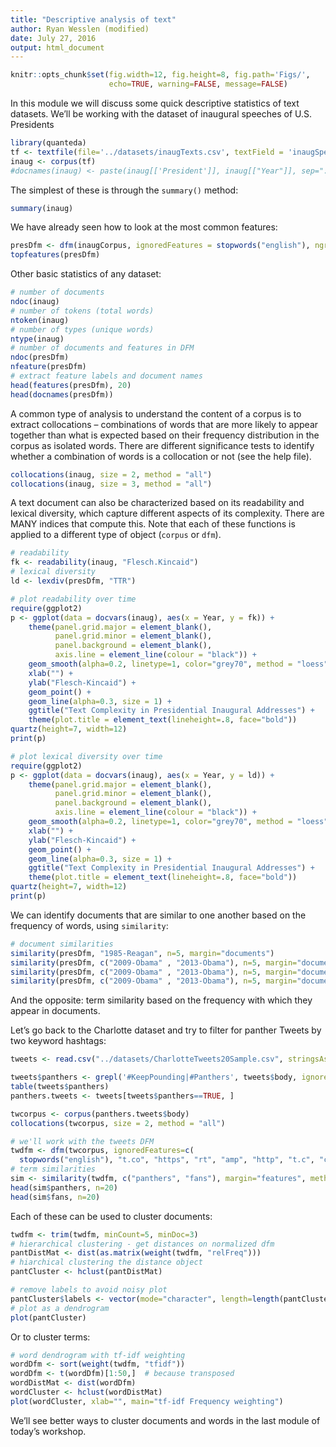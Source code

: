 ```yaml
---
title: "Descriptive analysis of text"
author: Ryan Wesslen (modified)
date: July 27, 2016
output: html_document
---
```


```r
knitr::opts_chunk$set(fig.width=12, fig.height=8, fig.path='Figs/',
                      echo=TRUE, warning=FALSE, message=FALSE)
```

In this module we will discuss some quick descriptive statistics of text datasets. We'll be working with the dataset of inaugural speeches of U.S. Presidents

```r
library(quanteda)
tf <- textfile(file='../datasets/inaugTexts.csv', textField = 'inaugSpeech')
inaug <- corpus(tf)
#docnames(inaug) <- paste(inaug[['President']], inaug[["Year"]], sep=":")
```

The simplest of these is through the `summary()` method:

```r
summary(inaug)
```

We have already seen how to look at the most common features:

```r
presDfm <- dfm(inaugCorpus, ignoredFeatures = stopwords("english"), ngrams=c(1,3))
topfeatures(presDfm)
```

Other basic statistics of any dataset:
```r
# number of documents
ndoc(inaug)           
# number of tokens (total words)
ntoken(inaug)
# number of types (unique words)
ntype(inaug)
# number of documents and features in DFM
ndoc(presDfm)
nfeature(presDfm)
# extract feature labels and document names
head(features(presDfm), 20)
head(docnames(presDfm))
```

A common type of analysis to understand the content of a corpus is to extract collocations -- combinations of words that are more likely to appear together than what is expected based on their frequency distribution in the corpus as isolated words. There are different significance tests to identify whether a combination of words is a collocation or not (see the help file).

```r
collocations(inaug, size = 2, method = "all")
collocations(inaug, size = 3, method = "all")
```
 
A text document can also be characterized based on its readability and lexical diversity, which capture different aspects of its complexity. There are MANY indices that compute this. Note that each of these functions is applied to a different type of object (`corpus` or `dfm`).

```r
# readability
fk <- readability(inaug, "Flesch.Kincaid")
# lexical diversity
ld <- lexdiv(presDfm, "TTR")

# plot readability over time
require(ggplot2)
p <- ggplot(data = docvars(inaug), aes(x = Year, y = fk)) + 
    theme(panel.grid.major = element_blank(),
          panel.grid.minor = element_blank(),
          panel.background = element_blank(),
          axis.line = element_line(colour = "black")) +
    geom_smooth(alpha=0.2, linetype=1, color="grey70", method = "loess", span = .34) +
    xlab("") +
    ylab("Flesch-Kincaid") +
    geom_point() +
    geom_line(alpha=0.3, size = 1) +
    ggtitle("Text Complexity in Presidential Inaugural Addresses") + 
    theme(plot.title = element_text(lineheight=.8, face="bold"))
quartz(height=7, width=12)
print(p)

# plot lexical diversity over time
require(ggplot2)
p <- ggplot(data = docvars(inaug), aes(x = Year, y = ld)) + 
    theme(panel.grid.major = element_blank(),
          panel.grid.minor = element_blank(),
          panel.background = element_blank(),
          axis.line = element_line(colour = "black")) +
    geom_smooth(alpha=0.2, linetype=1, color="grey70", method = "loess", span = .34) +
    xlab("") +
    ylab("Flesch-Kincaid") +
    geom_point() +
    geom_line(alpha=0.3, size = 1) +
    ggtitle("Text Complexity in Presidential Inaugural Addresses") + 
    theme(plot.title = element_text(lineheight=.8, face="bold"))
quartz(height=7, width=12)
print(p)
```

We can identify documents that are similar to one another based on the frequency of words, using `similarity`:

```r
# document similarities
similarity(presDfm, "1985-Reagan", n=5, margin="documents")
similarity(presDfm, c("2009-Obama" , "2013-Obama"), n=5, margin="documents", method = "cosine")
similarity(presDfm, c("2009-Obama" , "2013-Obama"), n=5, margin="documents", method = "Hellinger")
similarity(presDfm, c("2009-Obama" , "2013-Obama"), n=5, margin="documents", method = "eJaccard")
```

And the opposite: term similarity based on the frequency with which they appear in documents.

Let's go back to the Charlotte dataset and try to filter for panther Tweets by two keyword hashtags:

```r
tweets <- read.csv("../datasets/CharlotteTweets20Sample.csv", stringsAsFactors=F)

tweets$panthers <- grepl('#KeepPounding|#Panthers', tweets$body, ignore.case=TRUE)
table(tweets$panthers)
panthers.tweets <- tweets[tweets$panthers==TRUE, ]

twcorpus <- corpus(panthers.tweets$body)
collocations(twcorpus, size = 2, method = "all")

# we'll work with the tweets DFM
twdfm <- dfm(twcorpus, ignoredFeatures=c(
  stopwords("english"), "t.co", "https", "rt", "amp", "http", "t.c", "can"), ngrams=c(1,1))
# term similarities
sim <- similarity(twdfm, c("panthers", "fans"), margin="features", method="cosine")
head(sim$panthers, n=20)
head(sim$fans, n=20)
```

Each of these can be used to cluster documents:
```r
twdfm <- trim(twdfm, minCount=5, minDoc=3)
# hierarchical clustering - get distances on normalized dfm
pantDistMat <- dist(as.matrix(weight(twdfm, "relFreq")))
# hiarchical clustering the distance object
pantCluster <- hclust(pantDistMat)

# remove labels to avoid noisy plot
pantCluster$labels <- vector(mode="character", length=length(pantCluster$labels))
# plot as a dendrogram
plot(pantCluster)
```

Or to cluster terms:

```r
# word dendrogram with tf-idf weighting
wordDfm <- sort(weight(twdfm, "tfidf"))
wordDfm <- t(wordDfm)[1:50,]  # because transposed
wordDistMat <- dist(wordDfm)
wordCluster <- hclust(wordDistMat)
plot(wordCluster, xlab="", main="tf-idf Frequency weighting")
```

We'll see better ways to cluster documents and words in the last module of today's workshop.